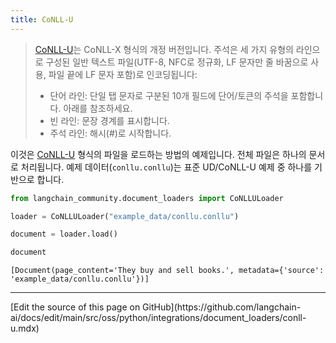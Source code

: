 ```yaml
---
title: CoNLL-U
---
```


>[CoNLL-U](https://universaldependencies.org/format.html)는 CoNLL-X 형식의 개정 버전입니다. 주석은 세 가지 유형의 라인으로 구성된 일반 텍스트 파일(UTF-8, NFC로 정규화, LF 문자만 줄 바꿈으로 사용, 파일 끝에 LF 문자 포함)로 인코딩됩니다:
>
>- 단어 라인: 단일 탭 문자로 구분된 10개 필드에 단어/토큰의 주석을 포함합니다. 아래를 참조하세요.
>- 빈 라인: 문장 경계를 표시합니다.
>- 주석 라인: 해시(#)로 시작합니다.

이것은 [CoNLL-U](https://universaldependencies.org/format.html) 형식의 파일을 로드하는 방법의 예제입니다. 전체 파일은 하나의 문서로 처리됩니다. 예제 데이터(`conllu.conllu`)는 표준 UD/CoNLL-U 예제 중 하나를 기반으로 합니다.

```python
from langchain_community.document_loaders import CoNLLULoader
```

```python
loader = CoNLLULoader("example_data/conllu.conllu")
```

```python
document = loader.load()
```

```python
document
```

```output
[Document(page_content='They buy and sell books.', metadata={'source': 'example_data/conllu.conllu'})]
```

---

<Callout icon="pen-to-square" iconType="regular">
  [Edit the source of this page on GitHub](https://github.com/langchain-ai/docs/edit/main/src/oss/python/integrations/document_loaders/conll-u.mdx)
</Callout>

